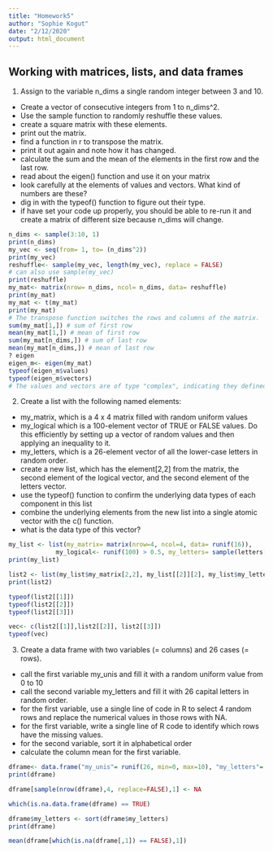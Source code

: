 ```yaml
---
title: "Homework5"
author: "Sophie Kogut"
date: "2/12/2020"
output: html_document
---
```

## Working with matrices, lists, and data frames
1. Assign to the variable n_dims a single random integer between 3 and 10.
- Create a vector of consecutive integers from 1 to n_dims^2.
- Use the sample function to randomly reshuffle these values.
- create a square matrix with these elements.
- print out the matrix.
- find a function in r to transpose the matrix.
- print it out again and note how it has changed.
- calculate the sum and the mean of the elements in the first row and the last row.
- read about the eigen() function and use it on your matrix
- look carefully at the elements of values and vectors. What kind of numbers are these?
- dig in with the typeof() function to figure out their type.
- if have set your code up properly, you should be able to re-run it and create a matrix of different size because n_dims will change.

```r
n_dims <- sample(3:10, 1)
print(n_dims)
my_vec <- seq(from= 1, to= (n_dims^2))
print(my_vec)
reshuffle<- sample(my_vec, length(my_vec), replace = FALSE)
# can also use sample(my_vec)
print(reshuffle)
my_mat<- matrix(nrow= n_dims, ncol= n_dims, data= reshuffle)
print(my_mat)
my_mat <- t(my_mat)
print(my_mat)
# The transpose function switches the rows and columns of the matrix.
sum(my_mat[1,]) # sum of first row
mean(my_mat[1,]) # mean of first row
sum(my_mat[n_dims,]) # sum of last row
mean(my_mat[n_dims,]) # mean of last row
? eigen
eigen_m<- eigen(my_mat)
typeof(eigen_m$values)
typeof(eigen_m$vectors)
# The values and vectors are of type "complex", indicating they defined by the imaginery number i. 
```


2. Create a list with the following named elements:
- my_matrix, which is a 4 x 4 matrix filled with random uniform values
- my_logical which is a 100-element vector of TRUE or FALSE values. Do this efficiently by setting up a vector of random values and then applying an inequality to it.
- my_letters, which is a 26-element vector of all the lower-case letters in random order.
- create a new list, which has the element[2,2] from the matrix, the second element of the logical vector, and the second element of the letters vector.
- use the typeof() function to confirm the underlying data types of each component in this list
- combine the underlying elements from the new list into a single atomic vector with the c() function.
- what is the data type of this vector?

```r
my_list <- list(my_matrix= matrix(nrow=4, ncol=4, data= runif(16)),
             my_logical<- runif(100) > 0.5, my_letters= sample(letters[1:26]))
print(my_list)

list2 <- list(my_list$my_matrix[2,2], my_list[[2]][2], my_list$my_letters[2])
print(list2)

typeof(list2[[1]])
typeof(list2[[2]])
typeof(list2[[3]])

vec<- c(list2[[1]],list2[[2]], list2[[3]])
typeof(vec)

```


3. Create a data frame with two variables (= columns) and 26 cases (= rows).
- call the first variable my_unis and fill it with a random uniform value from 0 to 10
- call the second variable my_letters and fill it with 26 capital letters in random order.
- for the first variable, use a single line of code in R to select 4 random rows and replace the numerical values in those rows with NA.
- for the first variable, write a single line of R code to identify which rows have the missing values.
- for the second variable, sort it in alphabetical order
- calculate the column mean for the first variable.
```r
dframe<- data.frame("my_unis"= runif(26, min=0, max=10), "my_letters"= sample(LETTERS[1:26]) )
print(dframe)

dframe[sample(nrow(dframe),4, replace=FALSE),1] <- NA

which(is.na.data.frame(dframe) == TRUE)

dframe$my_letters <- sort(dframe$my_letters)
print(dframe)

mean(dframe[which(is.na(dframe[,1]) == FALSE),1])

```

